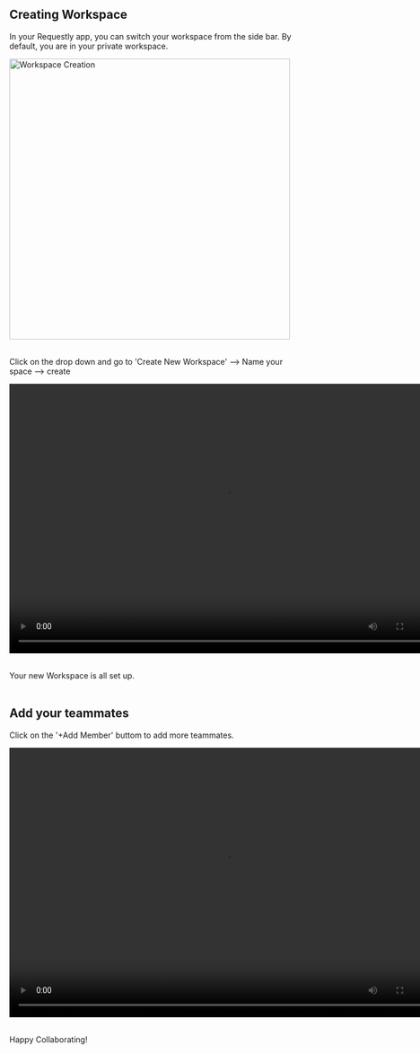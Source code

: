 
<TOCInline toc={toc} />


## Creating Workspace 

In your Requestly app, you can switch your workspace from the side bar. By default, you are in your private workspace. 

<img src="/img/docs/default-ws.png" width="500" align="centre" alt="Workspace Creation" /> <br/> <br/> 


Click on the drop down and go to 'Create New Workspace' --> Name your space --> create

<video width="768" height="480" controls>
    <source src="/img/docs/create-ws.mp4" type="video/mp4" />
</video> <br/> <br/> 

Your new Workspace is all set up. <br/> <br/>

## Add your teammates

Click on the '+Add Member' buttom to add more teammates.

<video width="768" height="480" controls>
    <source src="/img/docs/add-team.mp4" type="video/mp4" />
</video> <br/> <br/> 

Happy Collaborating! 